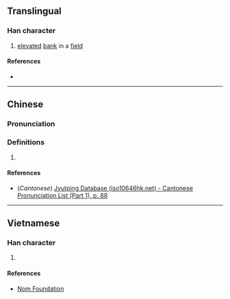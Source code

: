 {{character info/new}}
==Translingual==

===Han character===
{{Han char|rn=32|rad=土|as=09|sn=12|four=|canj=GWLS|ids=⿰土⿱罒方}}

# [[elevate]]d [[bank]] in a [[field]]

====References====
* {{Han ref|kx=0234.271|hdz=10464.020|uh=5844|ud=22596}}

----

==Chinese==
{{zh-forms}}

===Pronunciation===
{{zh-pron
|m=léng
|c=ling4
|mc=
|oc=
|ma=
|cat=n
}}

===Definitions===
{{zh-hanzi}}

# {{rfdef|zh}}

====References====
* (''Cantonese'') [http://www.iso10646hk.net/jp/document/download.jsp Jyutping Database (iso10646hk.net) - Cantonese Pronunciation List (Part 1), p. 88]

----

==Vietnamese==

===Han character===
{{vi-hantu|[[lăng]]|rs=土09}}

# {{rfdef|vi|sort=土09}}

====References====
* [http://nomfoundation.org/common/nom_details.php?codepoint=5844 Nom Foundation]
